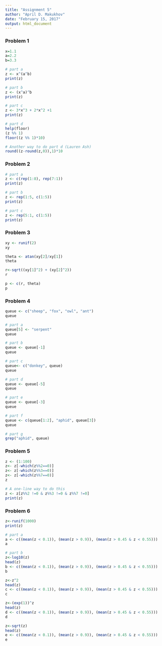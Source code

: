 ```yaml
---
title: "Assignment 5"
author: "April D. Makukhov"
date: "February 15, 2017"
output: html_document
---
```



### Problem 1
```r
x=1.1
a=2.2
b=3.3

# part a
z <- x^(a^b)
print(z)

# part b
z <- (x^a)^b
print(z)

# part c
z <- 3*x^3 + 2*x^2 +1
print(z)

# part d
help(floor)
(z %% 1)
floor((z %% 1)*10)

# Another way to do part d (Lauren Ash)
round((z-round(z,0)),1)*10

```

### Problem 2
```r
# part a
z <- c(rep(1:8), rep(7:1))
print(z)

# part b
z <- rep(1:5, c(1:5))
print(z)

# part c
z <- rep(5:1, c(1:5))
print(z)
```

### Problem 3
```r
xy <- runif(2)
xy

theta <- atan(xy[2]/xy[1])
theta

r<-sqrt((xy[1]^2) + (xy[2]^2))
r

p <- c(r, theta)
p
```

### Problem 4
```r
queue <- c("sheep", "fox", "owl", "ant")
queue

# part a
queue[5] <- "serpent"
queue

# part b
queue <- queue[-1]
queue

# part c
queue<- c("donkey", queue)
queue

# part d
queue <- queue[-5]
queue

# part e
queue <- queue[-3]
queue

# part f
queue <- c(queue[1:2], "aphid", queue[3])
queue

# part g
grep("aphid", queue)
```

### Problem 5
```r
z <- (1:100)
z<- z[-which(z%%2==0)]
z<- z[-which(z%%3==0)]
z<- z[-which(z%%7==0)]
z

# A one-line way to do this
z <- z[z%%2 !=0 & z%%3 !=0 & z%%7 !=0]
print(z)
```

### Problem 6
```r
z<-runif(1000)
print(z)

# part a
a <- c((mean(z < 0.1)), (mean(z > 0.9)), (mean(z > 0.45 & z < 0.55)))  
a

# part b
z<-log10(z)
head(z)
b <- c((mean(z < 0.1)), (mean(z > 0.9)), (mean(z > 0.45 & z < 0.55)))  
b

z<-z^2
head(z)
c <- c((mean(z < 0.1)), (mean(z > 0.9)), (mean(z > 0.45 & z < 0.55)))  
c

z<-(exp(1))^z
head(z)
d <- c((mean(z < 0.1)), (mean(z > 0.9)), (mean(z > 0.45 & z < 0.55)))  
d

z<-sqrt(z)
head(z)
e <- c((mean(z < 0.1)), (mean(z > 0.9)), (mean(z > 0.45 & z < 0.55)))  
e

```



